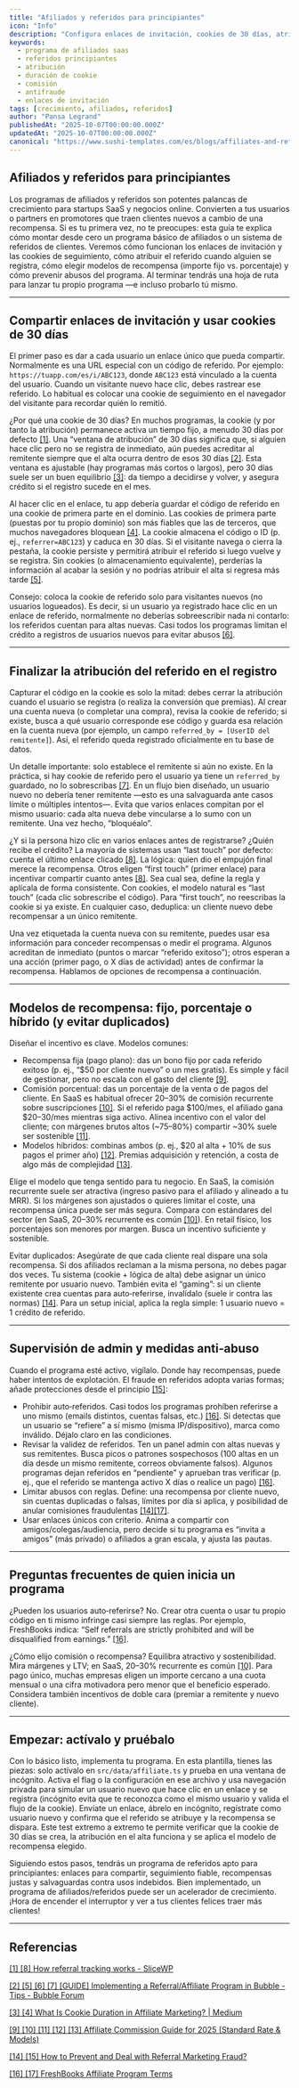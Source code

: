 ```yaml
---
title: "Afiliados y referidos para principiantes"
icon: "Info"
description: "Configura enlaces de invitación, cookies de 30 días, atribución en el registro, modelos de recompensa y nociones antiabuso para un programa de afiliados/referidos de SaaS apto para principiantes."
keywords:
  - programa de afiliados saas
  - referidos principiantes
  - atribución
  - duración de cookie
  - comisión
  - antifraude
  - enlaces de invitación
tags: [crecimiento, afiliados, referidos]
author: "Pansa Legrand"
publishedAt: "2025-10-07T00:00:00.000Z"
updatedAt: "2025-10-07T00:00:00.000Z"
canonical: "https://www.sushi-templates.com/es/blogs/affiliates-and-referrals-for-beginners"
---
```


## Afiliados y referidos para principiantes

Los programas de afiliados y referidos son potentes palancas de crecimiento para startups SaaS y negocios online. Convierten a tus usuarios o partners en promotores que traen clientes nuevos a cambio de una recompensa. Si es tu primera vez, no te preocupes: esta guía te explica cómo montar desde cero un programa básico de afiliados o un sistema de referidos de clientes. Veremos cómo funcionan los enlaces de invitación y las cookies de seguimiento, cómo atribuir el referido cuando alguien se registra, cómo elegir modelos de recompensa (importe fijo vs. porcentaje) y cómo prevenir abusos del programa. Al terminar tendrás una hoja de ruta para lanzar tu propio programa —e incluso probarlo tú mismo.

---

## Compartir enlaces de invitación y usar cookies de 30 días

El primer paso es dar a cada usuario un enlace único que pueda compartir. Normalmente es una URL especial con un código de referido. Por ejemplo: `https://tuapp.com/es/i/ABC123`, donde `ABC123` está vinculado a la cuenta del usuario. Cuando un visitante nuevo hace clic, debes rastrear ese referido. Lo habitual es colocar una cookie de seguimiento en el navegador del visitante para recordar quién lo remitió.

¿Por qué una cookie de 30 días? En muchos programas, la cookie (y por tanto la atribución) permanece activa un tiempo fijo, a menudo 30 días por defecto <a href="https://slicewp.com/docs/referral-tracking/" target="_blank" rel="noopener noreferrer">[1]</a>. Una “ventana de atribución” de 30 días significa que, si alguien hace clic pero no se registra de inmediato, aún puedes acreditar al remitente siempre que el alta ocurra dentro de esos 30 días <a href="https://forum.bubble.io/t/guide-implementing-a-referral-affiliate-program-in-bubble/289986" target="_blank" rel="noopener noreferrer">[2]</a>. Esta ventana es ajustable (hay programas más cortos o largos), pero 30 días suele ser un buen equilibrio <a href="https://medium.com/@nrichardbiz_91133/what-is-cookie-duration-in-affiliate-marketing-explained-001ee3af5c9e" target="_blank" rel="noopener noreferrer">[3]</a>: da tiempo a decidirse y volver, y asegura crédito si el registro sucede en el mes.

Al hacer clic en el enlace, tu app debería guardar el código de referido en una cookie de primera parte en el dominio. Las cookies de primera parte (puestas por tu propio dominio) son más fiables que las de terceros, que muchos navegadores bloquean <a href="https://medium.com/@nrichardbiz_91133/what-is-cookie-duration-in-affiliate-marketing-explained-001ee3af5c9e" target="_blank" rel="noopener noreferrer">[4]</a>. La cookie almacena el código o ID (p. ej., `referrer=ABC123`) y caduca en 30 días. Si el visitante navega o cierra la pestaña, la cookie persiste y permitirá atribuir el referido si luego vuelve y se registra. Sin cookies (o almacenamiento equivalente), perderías la información al acabar la sesión y no podrías atribuir el alta si regresa más tarde <a href="https://forum.bubble.io/t/guide-implementing-a-referral-affiliate-program-in-bubble/289986" target="_blank" rel="noopener noreferrer">[5]</a>.

Consejo: coloca la cookie de referido solo para visitantes nuevos (no usuarios logueados). Es decir, si un usuario ya registrado hace clic en un enlace de referido, normalmente no deberías sobreescribir nada ni contarlo: los referidos cuentan para altas nuevas. Casi todos los programas limitan el crédito a registros de usuarios nuevos para evitar abusos <a href="https://forum.bubble.io/t/guide-implementing-a-referral-affiliate-program-in-bubble/289986" target="_blank" rel="noopener noreferrer">[6]</a>.

---

## Finalizar la atribución del referido en el registro

Capturar el código en la cookie es solo la mitad: debes cerrar la atribución cuando el usuario se registra (o realiza la conversión que premias). Al crear una cuenta nueva (o completar una compra), revisa la cookie de referido; si existe, busca a qué usuario corresponde ese código y guarda esa relación en la cuenta nueva (por ejemplo, un campo `referred_by = [UserID del remitente]`). Así, el referido queda registrado oficialmente en tu base de datos.

Un detalle importante: solo establece el remitente si aún no existe. En la práctica, si hay cookie de referido pero el usuario ya tiene un `referred_by` guardado, no lo sobrescribas <a href="https://forum.bubble.io/t/guide-implementing-a-referral-affiliate-program-in-bubble/289986" target="_blank" rel="noopener noreferrer">[7]</a>. En un flujo bien diseñado, un usuario nuevo no debería tener remitente —esto es una salvaguarda ante casos límite o múltiples intentos—. Evita que varios enlaces compitan por el mismo usuario: cada alta nueva debe vincularse a lo sumo con un remitente. Una vez hecho, “bloquéalo”.

¿Y si la persona hizo clic en varios enlaces antes de registrarse? ¿Quién recibe el crédito? La mayoría de sistemas usan “last touch” por defecto: cuenta el último enlace clicado <a href="https://slicewp.com/docs/referral-tracking/" target="_blank" rel="noopener noreferrer">[8]</a>. La lógica: quien dio el empujón final merece la recompensa. Otros eligen “first touch” (primer enlace) para incentivar compartir cuanto antes <a href="https://slicewp.com/docs/referral-tracking/" target="_blank" rel="noopener noreferrer">[8]</a>. Sea cual sea, define la regla y aplícala de forma consistente. Con cookies, el modelo natural es “last touch” (cada clic sobrescribe el código). Para “first touch”, no reescribas la cookie si ya existe. En cualquier caso, deduplica: un cliente nuevo debe recompensar a un único remitente.

Una vez etiquetada la cuenta nueva con su remitente, puedes usar esa información para conceder recompensas o medir el programa. Algunos acreditan de inmediato (puntos o marcar “referido exitoso”); otros esperan a una acción (primer pago, o X días de actividad) antes de confirmar la recompensa. Hablamos de opciones de recompensa a continuación.

---

## Modelos de recompensa: fijo, porcentaje o híbrido (y evitar duplicados)

Diseñar el incentivo es clave. Modelos comunes:

- Recompensa fija (pago plano): das un bono fijo por cada referido exitoso (p. ej., “$50 por cliente nuevo” o un mes gratis). Es simple y fácil de gestionar, pero no escala con el gasto del cliente <a href="https://www.rewardful.com/articles/affiliate-commission-explained" target="_blank" rel="noopener noreferrer">[9]</a>.
- Comisión porcentual: das un porcentaje de la venta o de pagos del cliente. En SaaS es habitual ofrecer 20–30% de comisión recurrente sobre suscripciones <a href="https://www.rewardful.com/articles/affiliate-commission-explained" target="_blank" rel="noopener noreferrer">[10]</a>. Si el referido paga $100/mes, el afiliado gana $20–30/mes mientras siga activo. Alinea incentivo con el valor del cliente; con márgenes brutos altos (~75–80%) compartir ~30% suele ser sostenible <a href="https://www.rewardful.com/articles/affiliate-commission-explained" target="_blank" rel="noopener noreferrer">[11]</a>.
- Modelos híbridos: combinas ambos (p. ej., $20 al alta + 10% de sus pagos el primer año) <a href="https://www.rewardful.com/articles/affiliate-commission-explained" target="_blank" rel="noopener noreferrer">[12]</a>. Premias adquisición y retención, a costa de algo más de complejidad <a href="https://www.rewardful.com/articles/affiliate-commission-explained" target="_blank" rel="noopener noreferrer">[13]</a>.

Elige el modelo que tenga sentido para tu negocio. En SaaS, la comisión recurrente suele ser atractiva (ingreso pasivo para el afiliado y alineado a tu MRR). Si los márgenes son ajustados o quieres limitar el coste, una recompensa única puede ser más segura. Compara con estándares del sector (en SaaS, 20–30% recurrente es común <a href="https://www.rewardful.com/articles/affiliate-commission-explained" target="_blank" rel="noopener noreferrer">[10]</a>). En retail físico, los porcentajes son menores por margen. Busca un incentivo suficiente y sostenible.

Evitar duplicados: Asegúrate de que cada cliente real dispare una sola recompensa. Si dos afiliados reclaman a la misma persona, no debes pagar dos veces. Tu sistema (cookie + lógica de alta) debe asignar un único remitente por usuario nuevo. También evita el “gaming”: si un cliente existente crea cuentas para auto‑referirse, invalídalo (suele ir contra las normas) <a href="https://www.prefinery.com/blog/referral-marketing/fraud-prevention/" target="_blank" rel="noopener noreferrer">[14]</a>. Para un setup inicial, aplica la regla simple: 1 usuario nuevo = 1 crédito de referido.

---

## Supervisión de admin y medidas anti‑abuso

Cuando el programa esté activo, vigílalo. Donde hay recompensas, puede haber intentos de explotación. El fraude en referidos adopta varias formas; añade protecciones desde el principio <a href="https://www.prefinery.com/blog/referral-marketing/fraud-prevention/" target="_blank" rel="noopener noreferrer">[15]</a>:

- Prohibir auto‑referidos. Casi todos los programas prohíben referirse a uno mismo (emails distintos, cuentas falsas, etc.) <a href="https://www.freshbooks.com/affiliate-program?srsltid=AfmBOoofy72UcxpAoeLA4h7OGFGNXuhlnT9KgyY-xf4afXm3UeqFxxy8" target="_blank" rel="noopener noreferrer">[16]</a>. Si detectas que un usuario se “refiere” a sí mismo (misma IP/dispositivo), marca como inválido. Déjalo claro en las condiciones.
- Revisar la validez de referidos. Ten un panel admin con altas nuevas y sus remitentes. Busca picos o patrones sospechosos (100 altas en un día desde un mismo remitente, correos obviamente falsos). Algunos programas dejan referidos en “pendiente” y aprueban tras verificar (p. ej., que el referido se mantenga activo X días o realice un pago) <a href="https://www.freshbooks.com/affiliate-program?srsltid=AfmBOoofy72UcxpAoeLA4h7OGFGNXuhlnT9KgyY-xf4afXm3UeqFxxy8" target="_blank" rel="noopener noreferrer">[16]</a>.
- Limitar abusos con reglas. Define: una recompensa por cliente nuevo, sin cuentas duplicadas o falsas, límites por día si aplica, y posibilidad de anular comisiones fraudulentas <a href="https://www.prefinery.com/blog/referral-marketing/fraud-prevention/" target="_blank" rel="noopener noreferrer">[14]</a><a href="https://www.freshbooks.com/affiliate-program?srsltid=AfmBOoofy72UcxpAoeLA4h7OGFGNXuhlnT9KgyY-xf4afXm3UeqFxxy8" target="_blank" rel="noopener noreferrer">[17]</a>.
- Usar enlaces únicos con criterio. Anima a compartir con amigos/colegas/audiencia, pero decide si tu programa es “invita a amigos” (más privado) o afiliados a gran escala, y ajusta las pautas.

---

## Preguntas frecuentes de quien inicia un programa

¿Pueden los usuarios auto‑referirse? No. Crear otra cuenta o usar tu propio código en ti mismo infringe casi siempre las reglas. Por ejemplo, FreshBooks indica: “Self referrals are strictly prohibited and will be disqualified from earnings.” <a href="https://www.freshbooks.com/affiliate-program?srsltid=AfmBOoofy72UcxpAoeLA4h7OGFGNXuhlnT9KgyY-xf4afXm3UeqFxxy8" target="_blank" rel="noopener noreferrer">[16]</a>.

¿Cómo elijo comisión o recompensa? Equilibra atractivo y sostenibilidad. Mira márgenes y LTV; en SaaS, 20–30% recurrente es común <a href="https://www.rewardful.com/articles/affiliate-commission-explained" target="_blank" rel="noopener noreferrer">[10]</a>. Para pago único, muchas empresas eligen un importe cercano a una cuota mensual o una cifra motivadora pero menor que el beneficio esperado. Considera también incentivos de doble cara (premiar a remitente y nuevo cliente).

---

## Empezar: actívalo y pruébalo

Con lo básico listo, implementa tu programa. En esta plantilla, tienes las piezas: solo actívalo en `src/data/affiliate.ts` y prueba en una ventana de incógnito. Activa el flag o la configuración en ese archivo y usa navegación privada para simular un usuario nuevo que hace clic en un enlace y se registra (incógnito evita que te reconozca como el mismo usuario y valida el flujo de la cookie). Envíate un enlace, ábrelo en incógnito, regístrate como usuario nuevo y confirma que el referido se atribuye y la recompensa se dispara. Este test extremo a extremo te permite verificar que la cookie de 30 días se crea, la atribución en el alta funciona y se aplica el modelo de recompensa elegido.

Siguiendo estos pasos, tendrás un programa de referidos apto para principiantes: enlaces para compartir, seguimiento fiable, recompensas justas y salvaguardas contra usos indebidos. Bien implementado, un programa de afiliados/referidos puede ser un acelerador de crecimiento. ¡Hora de encender el interruptor y ver a tus clientes felices traer más clientes!

---

## Referencias

<a href="https://slicewp.com/docs/referral-tracking/" target="_blank" rel="noopener noreferrer">[1] [8] How referral tracking works - SliceWP</a>

<a href="https://forum.bubble.io/t/guide-implementing-a-referral-affiliate-program-in-bubble/289986" target="_blank" rel="noopener noreferrer">[2] [5] [6] [7] [GUIDE] Implementing a Referral/Affiliate Program in Bubble - Tips - Bubble Forum</a>

<a href="https://medium.com/@nrichardbiz_91133/what-is-cookie-duration-in-affiliate-marketing-explained-001ee3af5c9e" target="_blank" rel="noopener noreferrer">[3] [4] What Is Cookie Duration in Affiliate Marketing? | Medium</a>

<a href="https://www.rewardful.com/articles/affiliate-commission-explained" target="_blank" rel="noopener noreferrer">[9] [10] [11] [12] [13] Affiliate Commission Guide for 2025 (Standard Rate & Models)</a>

<a href="https://www.prefinery.com/blog/referral-marketing/fraud-prevention/" target="_blank" rel="noopener noreferrer">[14] [15] How to Prevent and Deal with Referral Marketing Fraud?</a>

<a href="https://www.freshbooks.com/affiliate-program?srsltid=AfmBOoofy72UcxpAoeLA4h7OGFGNXuhlnT9KgyY-xf4afXm3UeqFxxy8" target="_blank" rel="noopener noreferrer">[16] [17] FreshBooks Affiliate Program Terms</a>

